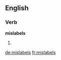 ==English==

===Verb===
'''mislabels'''

# {{en-third-person singular of|mislabel}}

[[de:mislabels]]
[[fr:mislabels]]